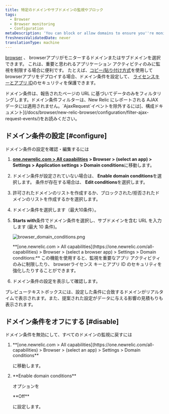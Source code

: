 ```yaml
---
title: 特定のドメインやサブドメインの監視やブロック
tags:
  - Browser
  - Browser monitoring
  - Configuration
metaDescription: 'You can block or allow domains to ensure you''re monitoring only the most important activity, or to enhance the security of your license key.'
freshnessValidatedDate: never
translationType: machine
---
```


[browser](/docs/browser/new-relic-browser/getting-started/introduction-new-relic-browser) 、 browserアプリがモニターするドメインまたはサブドメインを選択できます。 これは、重要と思われるアプリケーション アクティビティのみに監視を制限する場合に便利です。 たとえば、[コピー/貼り付け方式](/docs/browser/new-relic-browser/installation-configuration/add-apps-new-relic-browser)を使用してbrowserアプリをデプロイする場合、ドメイン条件を設定して、 [<InlinePopover type="browser"/>ライセンスキーとアプリ ID](/docs/browser/new-relic-browser/installation-configuration/copy-browser-monitoring-license-key-app-id)のセキュリティを保護できます。

<Callout variant="tip">
  ドメイン条件は、報告されたページの URL に基づいてデータのみをフィルタリングします。ドメイン条件フィルターは、New Relic にレポートされる AJAX データには適用されません。`AjaxRequest`イベントを除外するには[、構成ドキュメント](/docs/browser/new-relic-browser/configuration/filter-ajax-request-events/)をお読みください。
</Callout>

## ドメイン条件の設定 [#configure]

ドメイン条件の設定を確認・編集するには

1. <DNT>**[one.newrelic.com > All capabilities](https://one.newrelic.com/all-capabilities) > Browser > (select an app) > Settings > Application settings > Domain conditions**</DNT>に移動します。

2. ドメイン条件が設定されていない場合は、 <DNT>**Enable domain conditions**</DNT>を選択します。 条件が存在する場合は、 <DNT>**Edit conditions**</DNT>を選択します。

3. 許可されたドメインのリストを作成するか、ブロックされた/拒否されたドメインのリストを作成するかを選択します。

4. ドメイン条件を選択します（最大10条件）。

5. <DNT>**Starts with**</DNT>条件でドメイン条件を選択し、サブドメインを含む URL を入力します (最大 10 条件)。

   <img
     title="browser_domain_conditions.png"
     alt="browser_domain_conditions.png"
     src="/images/browser_screenshot-full_domain-settings.webp"
   />

   <figcaption>
     <DNT>**[one.newrelic.com > All capabilities](https://one.newrelic.com/all-capabilities) > Browser > (select a browser app) > Settings > Domain conditions:**</DNT> この機能を使用すると、監視を重要なアプリ アクティビティのみに制限したり、 browserライセンス キーとアプリ ID のセキュリティを強化したりすることができます。
   </figcaption>

6. ドメイン条件の設定を表示して確認します。

プレビューテキストボックスには、設定した条件に合致するドメインがリアルタイムで表示されます。また、提案された設定がデータに与える影響の見積もりも表示されます。

## ドメイン条件をオフにする [#disable]

ドメイン条件を無効にして、すべてのドメインの監視に戻すには

1. <DNT>
     **[one.newrelic.com > All capabilities](https://one.newrelic.com/all-capabilities) > Browser > (select an app) > Settings > Domain conditions**
   </DNT>

   に移動します。

2. <DNT>
     **Enable domain conditions**
   </DNT>

   オプションを

   <DNT>
     **Off**
   </DNT>

   に設定します。

